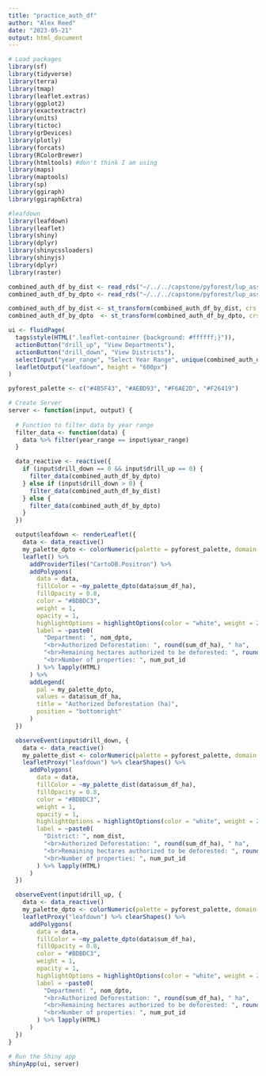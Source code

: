 ```yaml
---
title: "practice_auth_df"
author: "Alex Reed"
date: "2023-05-21"
output: html_document
---
```


```r
# Load packages
library(sf)
library(tidyverse)
library(terra) 
library(tmap)
library(leaflet.extras)
library(ggplot2)
library(exactextractr)
library(units)
library(tictoc)
library(grDevices)
library(plotly)
library(forcats)
library(RColorBrewer)
library(htmltools) #don't think I am using
library(maps)
library(maptools)
library(sp)
library(ggiraph)
library(ggiraphExtra)

#leafdown
library(leafdown)
library(leaflet)
library(shiny)
library(dplyr)
library(shinycssloaders)
library(shinyjs)
library(dplyr)
library(raster)
```

```r
combined_auth_df_by_dist <- read_rds("~/../../capstone/pyforest/lup_assessment_data/compliance_results/combined_auth_df_by_dist.rds")
combined_auth_df_by_dpto <- read_rds("~/../../capstone/pyforest/lup_assessment_data/compliance_results/combined_auth_df_by_dpto.rds")

combined_auth_df_by_dist <- st_transform(combined_auth_df_by_dist, crs = "+proj=longlat +datum=WGS84")
combined_auth_df_by_dpto  <- st_transform(combined_auth_df_by_dpto, crs = "+proj=longlat +datum=WGS84")
```


```r
ui <- fluidPage(
  tags$style(HTML(".leaflet-container {background: #ffffff;}")),
  actionButton("drill_up", "View Departments"),
  actionButton("drill_down", "View Districts"),
  selectInput("year_range", "Select Year Range", unique(combined_auth_df_by_dpto$year_range)),
  leafletOutput("leafdown", height = "600px")
)

```


```r
pyforest_palette <- c("#4B5F43", "#AEBD93", "#F6AE2D", "#F26419")
```

```r
# Create Server
server <- function(input, output) {
  
  # Function to filter data by year range
  filter_data <- function(data) {
    data %>% filter(year_range == input$year_range)
  }

  data_reactive <- reactive({
    if (input$drill_down == 0 && input$drill_up == 0) {
      filter_data(combined_auth_df_by_dpto)
    } else if (input$drill_down > 0) {
      filter_data(combined_auth_df_by_dist)
    } else {
      filter_data(combined_auth_df_by_dpto)
    }
  })

  output$leafdown <- renderLeaflet({
    data <- data_reactive()
    my_palette_dpto <- colorNumeric(palette = pyforest_palette, domain = data$sum_df_ha)
    leaflet() %>%
      addProviderTiles("CartoDB.Positron") %>%
      addPolygons(
        data = data,
        fillColor = ~my_palette_dpto(data$sum_df_ha),
        fillOpacity = 0.8,
        color = "#BDBDC3",
        weight = 1,
        opacity = 1,
        highlightOptions = highlightOptions(color = "white", weight = 2, bringToFront = TRUE),
        label = ~paste0(
          "Department: ", nom_dpto,
          "<br>Authorized Deforestation: ", round(sum_df_ha), " ha",
          "<br>Remaining hectares authorized to be deforested: ", round(sum_remaining_df_area_ha), " ha",
          "<br>Number of properties: ", num_put_id
        ) %>% lapply(HTML)
      ) %>%
      addLegend(
        pal = my_palette_dpto,
        values = data$sum_df_ha,
        title = "Authorized Deforestation (ha)",
        position = "bottomright"
      )
  })

  observeEvent(input$drill_down, {
    data <- data_reactive()
    my_palette_dist <- colorNumeric(palette = pyforest_palette, domain = data$sum_df_ha)
    leafletProxy("leafdown") %>% clearShapes() %>%
      addPolygons(
        data = data,
        fillColor = ~my_palette_dist(data$sum_df_ha),
        fillOpacity = 0.8,
        color = "#BDBDC3",
        weight = 1,
        opacity = 1,
        highlightOptions = highlightOptions(color = "white", weight = 2, bringToFront = TRUE),
        label = ~paste0(
          "District: ", nom_dist,
          "<br>Authorized Deforestation: ", round(sum_df_ha), " ha",
          "<br>Remaining hectares authorized to be deforested: ", round(sum_remaining_df_area_ha), " ha",
          "<br>Number of properties: ", num_put_id
        ) %>% lapply(HTML)
      )
  })

  observeEvent(input$drill_up, {
    data <- data_reactive()
    my_palette_dpto <- colorNumeric(palette = pyforest_palette, domain = data$sum_df_ha)
    leafletProxy("leafdown") %>% clearShapes() %>%
      addPolygons(
        data = data,
        fillColor = ~my_palette_dpto(data$sum_df_ha),
        fillOpacity = 0.8,
        color = "#BDBDC3",
        weight = 1,
        opacity = 1,
        highlightOptions = highlightOptions(color = "white", weight = 2, bringToFront = TRUE),
        label = ~paste0(
          "Department: ", nom_dpto,
          "<br>Authorized Deforestation: ", round(sum_df_ha), " ha",
          "<br>Remaining hectares authorized to be deforested: ", round(sum_remaining_df_area_ha), " ha",
          "<br>Number of properties: ", num_put_id
        ) %>% lapply(HTML)
      )
  })
}

# Run the Shiny app
shinyApp(ui, server)
```


